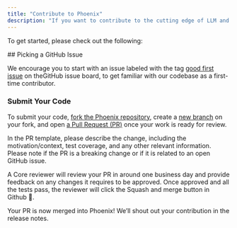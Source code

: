 ```yaml
---
title: "Contribute to Phoenix"
description: "If you want to contribute to the cutting edge of LLM and ML Observability, you've come to the right place!"
---
```


To get started, please check out the following:

<Columns cols={2}>
  <Card title="Our development guide" href="https://github.com/Arize-ai/phoenix/blob/main/DEVELOPMENT.md" icon="angles-right" horizontal/>
  <Card title="Code of conduct" href="https://github.com/Arize-ai/phoenix/blob/main/CODE_OF_CONDUCT.md" icon="angles-right" horizontal/>
  <Card title="Contribution License Agreement" href="https://github.com/Arize-ai/phoenix/blob/main/CLA.md" icon="angles-right" horizontal/>
</Columns>
## Picking a GitHub Issue

We encourage you to start with an issue labeled with the tag [good first issue](https://github.com/Arize-ai/phoenix/issues?q=is%3Aissue+is%3Aopen+label%3A%22good+first+issue%22) on theGitHub issue board, to get familiar with our codebase as a first-time contributor.

### Submit Your Code

To submit your code, [fork the Phoenix repository](https://help.github.com/en/articles/fork-a-repo), create a [new branch](https://help.github.com/en/desktop/contributing-to-projects/creating-a-branch-for-your-work) on your fork, and open [a Pull Request (PR)](https://help.github.com/en/articles/creating-a-pull-request-from-a-fork) once your work is ready for review.

In the PR template, please describe the change, including the motivation/context, test coverage, and any other relevant information. Please note if the PR is a breaking change or if it is related to an open GitHub issue.

A Core reviewer will review your PR in around one business day and provide feedback on any changes it requires to be approved. Once approved and all the tests pass, the reviewer will click the Squash and merge button in Github 🥳.

Your PR is now merged into Phoenix! We’ll shout out your contribution in the release notes.
